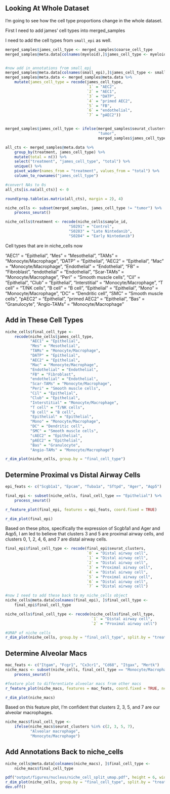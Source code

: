 ## Looking At Whole Dataset

I'm going to see how the cell type proportions change in the whole dataset.

First I need to add james' cell types into merged_samples

I need to add the cell types from `small_epi` as well.

```r
merged_samples$james_cell_type <- merged_samples$coarse_cell_type
merged_samples@meta.data[colnames(myeloid),]$james_cell_type <- myeloid$macs_assignment


#now add in annotations from small_epi
merged_samples@meta.data[colnames(small_epi),]$james_cell_type <- small_epi$james_cell_type
merged_samples@meta.data <- merged_samples@meta.data %>%
    mutate(james_cell_type = recode(james_cell_type,
                                    `1` = "AEC2",
                                    `2` = "AEC1",
                                    `3` = "DATP",
                                    `4` = "primed AEC2",
                                    `5` = "FB",
                                    `6` = "endothelial",
                                    `7` = "pAEC2"))


merged_samples$james_cell_type <- ifelse(merged_samples$seurat_clusters == 2,
                                         "tumor",
                                         merged_samples$james_cell_type)

all_cts <- merged_samples@meta.data %>%
    group_by(treatment, james_cell_type) %>%
    mutate(total = n()) %>%
    select("treatment", "james_cell_type", "total") %>%
    unique() %>%
    pivot_wider(names_from = "treatment", values_from = "total") %>%
    column_to_rownames("james_cell_type")

#convert NAs to 0s
all_cts[is.na(all_cts)] <- 0

round(prop.table(as.matrix(all_cts), margin = 2), 4)

niche_cells <- subset(merged_samples, james_cell_type != "tumor") %>%
    process_seurat()

niche_cells$treatment <- recode(niche_cells$sample_id,
                            "S0291" = "Control",
                            "S0283" = "Late Nintedanib",
                            "S0284" = "Early Nintedanib")
```

Cell types that are in niche_cells now

"AEC1" = "Epithelial",
"Mes" = "Mesothelial",
"TAMs" = "Monocyte/Macrophage",
"DATP" = "Epithelial",
"AEC2" = "Epithelial",
"Mac" = "Monocyte/Macrophage",
"Endothelial" = "Endothelial",
"FB" = "Fibroblast",
"endothelial" = "Endothelial",
"Scar-TAMs" = "Monocyte/Macrophage",
"Peri" = "Smooth muscle cells",
"Cil" = "Epithelial",
"Club" = "Epithelial",
"Interstitial" = "Monocyte/Macrophage",
"T cell" = "T/NK cells",
"B cell" = "B cell",
"Epithelial" = "Epithelial",
"Mono" = "Monocyte/Macrophage",
"DC" = "Dendritic cell",
"SMC" = "Smooth muscle cells",
"pAEC2" = "Epithelial",
"primed AEC2" = "Epithelial",
"Bas" = "Granulocyte",
"Angio-TAMs" = "Monocyte/Macrophage"

## Add in These Cell Types

```r
niche_cells$final_cell_type <-
    recode(niche_cells$james_cell_type,
           "AEC1" = "Epithelial",
           "Mes" = "Mesothelial",
           "TAMs" = "Monocyte/Macrophage",
           "DATP" = "Epithelial",
           "AEC2" = "Epithelial",
           "Mac" = "Monocyte/Macrophage",
           "Endothelial" = "Endothelial",
           "FB" = "Fibroblast",
           "endothelial" = "Endothelial",
           "Scar-TAMs" = "Monocyte/Macrophage",
           "Peri" = "Smooth muscle cells",
           "Cil" = "Epithelial",
           "Club" = "Epithelial",
           "Interstitial" = "Monocyte/Macrophage",
           "T cell" = "T/NK cells",
           "B cell" = "B cell",
           "Epithelial" = "Epithelial",
           "Mono" = "Monocyte/Macrophage",
           "DC" = "Dendritic cell",
           "SMC" = "Smooth muscle cells",
           "cAEC2" = "Epithelial",
           "pAEC2" = "Epithelial",
           "Bas" = "Granulocyte",
           "Angio-TAMs" = "Monocyte/Macrophage")

r_dim_plot(niche_cells, group.by = "final_cell_type")
```

## Determine Proximal vs Distal Airway Cells

```r
epi_feats <- c("Scgb1a1", "Epcam", "Tuba1a", "Sftpd", "Ager", "Aqp5")

final_epi <- subset(niche_cells, final_cell_type == "Epithelial") %>%
    process_seurat()

r_feature_plot(final_epi, features = epi_feats, coord.fixed = TRUE)

r_dim_plot(final_epi)
```

Based on these pltos, specifically the expression of Scgb1a1 and Ager and Aqp5, I am led to believe that clusters 3 and 5 are proximal airway cells, and clusters 0, 1, 2, 4, 6, and 7 are distal airway cells.

```r
final_epi$final_cell_type <- recode(final_epi$seurat_clusters,
                                    `0` = "Distal airway cell",
                                    `1` = "Distal airway cell",
                                    `2` = "Distal airway cell",
                                    `3` = "Proximal airway cell",
                                    `4` = "Distal airway cell",
                                    `5` = "Proximal airway cell",
                                    `6` = "Distal airway cell",
                                    `7` = "Distal airway cell")

#now I need to add these back to my niche_cells object
niche_cells@meta.data[colnames(final_epi), ]$final_cell_type <-
    final_epi$final_cell_type

niche_cells$final_cell_type <- recode(niche_cells$final_cell_type,
                                      `1` = "Distal airway cell",
                                      `2` = "Proximal airway cell")

#UMAP of niche cells
r_dim_plot(niche_cells, group.by = "final_cell_type", split.by = "treatment")
```

## Determine Alveolar Macs

```r
mac_feats <- c("Itgam", "Fcgr1", "Cx3cr1", "Cd68", "Itgax", "Mertk")
niche_macs <- subset(niche_cells, final_cell_type == "Monocyte/Macrophage") %>%
    process_seurat()

#feature plot to differentiate alveolar macs from other macs
r_feature_plot(niche_macs, features = mac_feats, coord.fixed = TRUE, ncol = 3)

r_dim_plot(niche_macs)
```

Based on this feature plot, I'm confident that clusters 2, 3, 5, and 7 are our alveolar macrophages.

```r
niche_macs$final_cell_type <-
    ifelse(niche_macs$seurat_clusters %in% c(2, 3, 5, 7),
           "Alveolar macrophage",
           "Monocyte/Macrophage")
```

## Add Annotations Back to niche_cells


```r
niche_cells@meta.data[colnames(niche_macs), ]$final_cell_type <-
    niche_macs$final_cell_type

pdf("output/figures/nucleus/niche_cell_split_umap.pdf", height = 6, width = 15)
r_dim_plot(niche_cells, group.by = "final_cell_type", split.by = "treatment")
dev.off()
```
